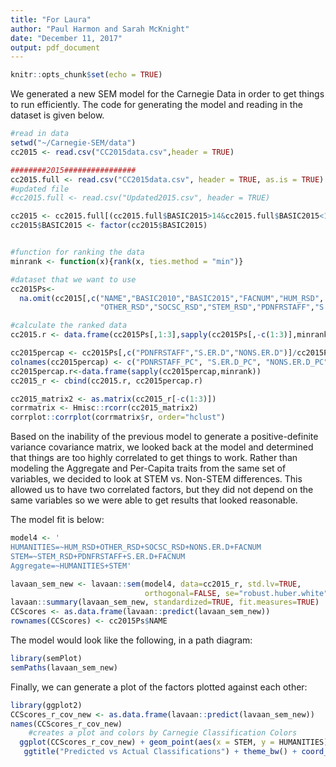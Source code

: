 ```yaml
---
title: "For Laura"
author: "Paul Harmon and Sarah McKnight"
date: "December 11, 2017"
output: pdf_document
---
```


```r
knitr::opts_chunk$set(echo = TRUE)
```

We generated a new SEM model for the Carnegie Data in order to get things to run efficiently. The code for generating the model and reading in the dataset is given below.  

```r
#read in data
setwd("~/Carnegie-SEM/data")
cc2015 <- read.csv("CC2015data.csv",header = TRUE)

########2015################
cc2015.full <- read.csv("CC2015data.csv", header = TRUE, as.is = TRUE)
#updated file
#cc2015.full <- read.csv("Updated2015.csv", header = TRUE)

cc2015 <- cc2015.full[(cc2015.full$BASIC2015>14&cc2015.full$BASIC2015<18),]
cc2015$BASIC2015 <- factor(cc2015$BASIC2015)


#function for ranking the data
minrank <- function(x){rank(x, ties.method = "min")}

#dataset that we want to use
cc2015Ps<-
  na.omit(cc2015[,c("NAME","BASIC2010","BASIC2015","FACNUM","HUM_RSD",
                    "OTHER_RSD","SOCSC_RSD","STEM_RSD","PDNFRSTAFF","S.ER.D","NONS.ER.D")])

#calculate the ranked data
cc2015.r <- data.frame(cc2015Ps[,1:3],sapply(cc2015Ps[,-c(1:3)],minrank)) 

cc2015percap <- cc2015Ps[,c("PDNFRSTAFF","S.ER.D","NONS.ER.D")]/cc2015Ps$FACNUM
colnames(cc2015percap) <- c("PDNRSTAFF_PC", "S.ER.D_PC", "NONS.ER.D_PC")
cc2015percap.r<-data.frame(sapply(cc2015percap,minrank))
cc2015_r <- cbind(cc2015.r, cc2015percap.r)

cc2015_matrix2 <- as.matrix(cc2015_r[-c(1:3)])
corrmatrix <- Hmisc::rcorr(cc2015_matrix2)
corrplot::corrplot(corrmatrix$r, order="hclust")
```

Based on the inability of the previous model to generate a positive-definite variance covariance matrix, we looked back at the model and determined that things are too highly correlated to get things to work. Rather than modeling the Aggregate and Per-Capita traits from the same set of variables, we decided to look at STEM vs. Non-STEM differences. This allowed us to have two correlated factors, but they did not depend on the same variables so we were able to get results that looked reasonable. 

The model fit is below: 
```r
model4 <- '
HUMANITIES=~HUM_RSD+OTHER_RSD+SOCSC_RSD+NONS.ER.D+FACNUM
STEM=~STEM_RSD+PDNFRSTAFF+S.ER.D+FACNUM
Aggregate=~HUMANITIES+STEM'

lavaan_sem_new <- lavaan::sem(model4, data=cc2015_r, std.lv=TRUE,
                              orthogonal=FALSE, se="robust.huber.white")
lavaan::summary(lavaan_sem_new, standardized=TRUE, fit.measures=TRUE)
CCScores <- as.data.frame(lavaan::predict(lavaan_sem_new))
rownames(CCScores) <- cc2015Ps$NAME

```

The model would look like the following, in a path diagram: 

```r
library(semPlot)
semPaths(lavaan_sem_new)
```


Finally, we can generate a plot of the factors plotted against each other: 
```r
library(ggplot2)
CCScores_r_cov_new <- as.data.frame(lavaan::predict(lavaan_sem_new))
names(CCScores_r_cov_new)
    #creates a plot and colors by Carnegie Classification Colors  
  ggplot(CCScores_r_cov_new) + geom_point(aes(x = STEM, y = HUMANITIES), color = "gray30", symbol = "gray30")+ 
   ggtitle("Predicted vs Actual Classifications") + theme_bw() + coord_fixed(ratio = 1)
```





